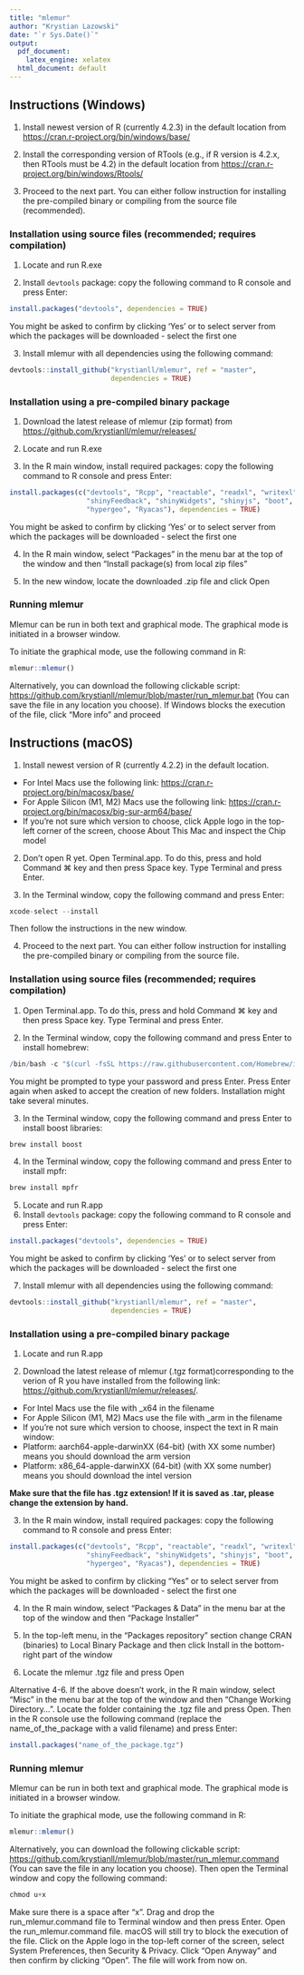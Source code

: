 ```yaml
---
title: "mlemur"
author: "Krystian Lazowski"
date: "`r Sys.Date()`"
output:
  pdf_document:
    latex_engine: xelatex
  html_document: default
---
```


## Instructions (Windows)
1. Install newest version of R (currently 4.2.3) in the default location from <https://cran.r-project.org/bin/windows/base/>

2. Install the corresponding version of RTools (e.g., if R version is 4.2.x, then RTools must be 4.2) in the default location from <https://cran.r-project.org/bin/windows/Rtools/>

3. Proceed to the next part. You can either follow instruction for installing the pre-compiled binary or compiling from the source file (recommended).

### Installation using source files (recommended; requires compilation)
1. Locate and run R.exe

2. Install `devtools` package: copy the following command to R console and press Enter:
```r
install.packages("devtools", dependencies = TRUE)
```
You might be asked to confirm by clicking 'Yes' or to select server from which the packages will be downloaded - select the first one

3. Install mlemur with all dependencies using the following command:
```r
devtools::install_github("krystianll/mlemur", ref = "master",
                         dependencies = TRUE)
```

### Installation using a pre-compiled binary package
1. Download the latest release of mlemur (zip format) from <https://github.com/krystianll/mlemur/releases/>

2. Locate and run R.exe

3. In the R main window, install required packages: copy the following command to R console and press Enter:
```r
install.packages(c("devtools", "Rcpp", "reactable", "readxl", "writexl", "shiny",
                   "shinyFeedback", "shinyWidgets", "shinyjs", "boot", "BH",
                   "hypergeo", "Ryacas"), dependencies = TRUE)
```
You might be asked to confirm by clicking 'Yes' or to select server from which the packages will be downloaded - select the first one

4. In the R main window, select "Packages" in the menu bar at the top of the window and then "Install package(s) from local zip files"

5. In the new window, locate the downloaded .zip file and click Open

### Running mlemur
Mlemur can be run in both text and graphical mode. The graphical mode is initiated in a browser window.

To initiate the graphical mode, use the following command in R:
```r
mlemur::mlemur()
```
Alternatively, you can download the following clickable script: <https://github.com/krystianll/mlemur/blob/master/run_mlemur.bat> (You can save the file in any location you choose). If Windows blocks the execution of the file, click "More info" and proceed

## Instructions (macOS)
1. Install newest version of R (currently 4.2.2) in the default location.
- For Intel Macs use the following link: <https://cran.r-project.org/bin/macosx/base/>
- For Apple Silicon (M1, M2) Macs use the following link: <https://cran.r-project.org/bin/macosx/big-sur-arm64/base/>
- If you're not sure which version to choose, click Apple logo in the top-left corner of the screen, choose About This Mac and inspect the Chip model

2. Don't open R yet. Open Terminal.app. To do this, press and hold Command ⌘ key and then press Space key. Type Terminal and press Enter.

3. In the Terminal window, copy the following command and press Enter:
```r
xcode-select --install
```
Then follow the instructions in the new window.

4. Proceed to the next part. You can either follow instruction for installing the pre-compiled binary or compiling from the source file.

### Installation using source files (recommended; requires compilation)
1. Open Terminal.app. To do this, press and hold Command ⌘ key and then press Space key. Type Terminal and press Enter.

2. In the Terminal window, copy the following command and press Enter to install homebrew:
```r
/bin/bash -c "$(curl -fsSL https://raw.githubusercontent.com/Homebrew/install/HEAD/install.sh)"
```
You might be prompted to type your password and press Enter. Press Enter again when asked to accept the creation of new folders. Installation might take several minutes.

3. In the Terminal window, copy the following command and press Enter to install boost libraries:
```r
brew install boost
```
4. In the Terminal window, copy the following command and press Enter to install mpfr:
```r
brew install mpfr
```
5. Locate and run R.app
6. Install `devtools` package: copy the following command to R console and press Enter:
```r
install.packages("devtools", dependencies = TRUE)
```
You might be asked to confirm by clicking 'Yes' or to select server from which the packages will be downloaded - select the first one

7. Install mlemur with all dependencies using the following command:
```r
devtools::install_github("krystianll/mlemur", ref = "master",
                         dependencies = TRUE)
```

### Installation using a pre-compiled binary package
1. Locate and run R.app

2. Download the latest release of mlemur (.tgz format)corresponding to the verion of R you have installed from the following link: <https://github.com/krystianll/mlemur/releases/>.
- For Intel Macs use the file with _x64 in the filename
- For Apple Silicon (M1, M2) Macs use the file with _arm in the filename
- If you're not sure which version to choose, inspect the text in R main window:
- Platform: aarch64-apple-darwinXX (64-bit) (with XX some number) means you should download the arm version
- Platform: x86_64-apple-darwinXX (64-bit) (with XX some number) means you should download the intel version

**Make sure that the file has .tgz extension! If it is saved as .tar, please change the extension by hand.**

3. In the R main window, install required packages: copy the following command to R console and press Enter:
```r
install.packages(c("devtools", "Rcpp", "reactable", "readxl", "writexl", "shiny",
                   "shinyFeedback", "shinyWidgets", "shinyjs", "boot", "BH",
                   "hypergeo", "Ryacas"), dependencies = TRUE)
```
You might be asked to confirm by clicking "Yes" or to select server from which the packages will be downloaded - select the first one

4. In the R main window, select "Packages & Data" in the menu bar at the top of the window and then "Package Installer"

5. In the top-left menu, in the "Packages repository" section change CRAN (binaries) to Local Binary Package and then click Install in the bottom-right part of the window

6. Locate the mlemur .tgz file and press Open

Alternative 4-6. If the above doesn't work, in the R main window, select "Misc" in the menu bar at the top of the window and then "Change Working Directory…". Locate the folder containing the .tgz file and press Open. Then in the R console use the following command (replace the name_of_the_package with a valid filename) and press Enter:
```r
install.packages("name_of_the_package.tgz")
```

### Running mlemur
Mlemur can be run in both text and graphical mode. The graphical mode is initiated in a browser window.

To initiate the graphical mode, use the following command in R:
```r
mlemur::mlemur()
```
Alternatively, you can download the following clickable script: <https://github.com/krystianll/mlemur/blob/master/run_mlemur.command> (You can save the file in any location you choose). Then open the Terminal window and copy the following command:
```r
chmod u+x 
```
Make sure there is a space after "x". Drag and drop the run_mlemur.command file to Terminal window and then press Enter. Open the run_mlemur.command file. macOS will still try to block the execution of the file. Click on the Apple logo in the top-left corner of the screen, select System Preferences, then Security & Privacy. Click "Open Anyway" and then confirm by clicking "Open". The file will work from now on.
